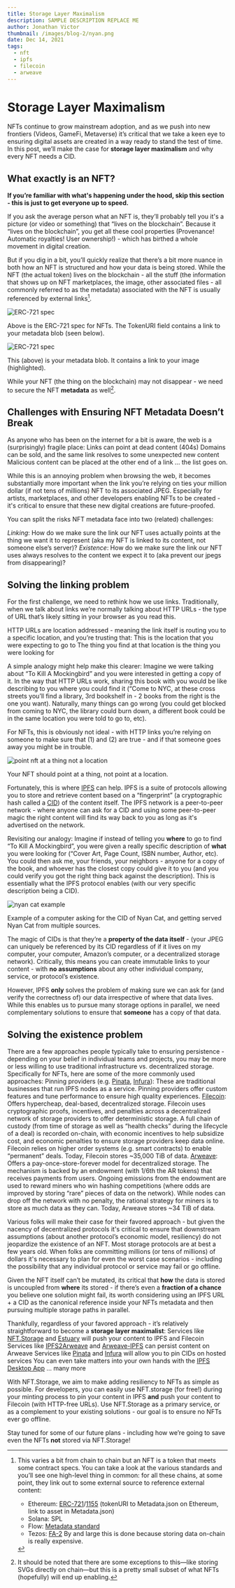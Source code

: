 ```yaml
---
title: Storage Layer Maximalism
description: SAMPLE DESCRIPTION REPLACE ME
author: Jonathan Victor
thumbnail: /images/blog-2/nyan.png
date: Dec 14, 2021
tags:
  - nft
  - ipfs
  - filecoin
  - arweave
---
```


# Storage Layer Maximalism

NFTs continue to grow mainstream adoption, and as we push into new frontiers (Videos, GameFi, Metaverse) it’s critical that we take a keen eye to ensuring digital assets are created in a way ready to stand the test of time. In this post, we’ll make the case for **storage layer maximalism** and why every NFT needs a CID.

## What exactly is an NFT?


**If you’re familiar with what's happening under the hood, skip this section - this is just to get everyone up to speed.**

If you ask the average person what an NFT is, they’ll probably tell you it's a picture (or video or something) that “lives on the blockchain”. Because it “lives on the blockchain”, you get all these cool properties (Provenance! Automatic royalties! User ownership!) - which has birthed a whole movement in digital creation.

But if you dig in a bit, you’ll quickly realize that there’s a bit more nuance in both how an NFT is structured and how your data is being stored. While the NFT (the actual token) lives on the blockchain - all the stuff (the information that shows up on NFT marketplaces, the image, other associated files - all commonly referred to as the metadata) associated with the NFT is usually referenced by external links[^1]. 

![ERC-721 spec](/images/blog-2/erc-721.png)
<p style={{ textAlign: 'center', fontStyle: 'italic', marginBottom: 20 }}>
  Above is the ERC-721 spec for NFTs. The TokenURI field contains a link to your metadata blob (seen below).
</p>

![ERC-721 spec](/images/blog-2/img-link.png)
<p style={{ textAlign: 'center', fontStyle: 'italic', marginBottom: 20 }}>
This (above) is your metadata blob. It contains a link to your image (highlighted).
</p>


While your NFT (the thing on the blockchain) may not disappear - we need to secure the NFT **metadata** as well[^2]. 

## Challenges with Ensuring NFT Metadata Doesn’t Break

As anyone who has been on the internet for a bit is aware, the web is a (surprisingly) fragile place:
Links can point at dead content (404s)
Domains can be sold, and the same link resolves to some unexpected new content
Malicious content can be placed at the other end of a link
… the list goes on. 

While this is an annoying problem when browsing the web, it becomes substantially more important when the link you’re relying on ties your million dollar (if not tens of millions) NFT to its associated JPEG. Especially for artists, marketplaces, and other developers enabling NFTs to be created - it's critical to ensure that these new digital creations are future-proofed.


You can split the risks NFT metadata face into two (related) challenges: 


*Linking*: How do we make sure the link our NFT uses actually points at the thing we want it to represent (aka my NFT is linked to its content, not someone else’s server)?
*Existence*: How do we make sure the link our NFT uses always resolves to the content we expect it to (aka prevent our jpegs from disappearing)?


## Solving the linking problem

For the first challenge, we need to rethink how we use links. Traditionally, when we talk about links we’re normally talking about HTTP URLs - the type of URL that’s likely sitting in your browser as you read this. 

HTTP URLs are location addressed - meaning the link itself is routing you to a specific location, and you’re trusting that:
This is the location that you were expecting to go to
The thing you find at that location is the thing you were looking for

A simple analogy might help make this clearer:
Imagine we were talking about “To Kill A Mockingbird” and you were interested in getting a copy of it. In the way that HTTP URLs work, sharing this book with you would be like describing to you where you could find it (“Come to NYC, at these cross streets you’ll find a library, 3rd bookshelf in - 2 books from the right is the one you want). Naturally, many things can go wrong (you could get blocked from coming to NYC, the library could burn down, a different book could be in the same location you were told to go to, etc). 

For NFTs, this is obviously not ideal - with HTTP links you’re relying on someone to make sure that (1) and (2) are true - and if that someone goes away you might be in trouble.

![point nft at a thing not a location](/images/blog-2/thing-not-location.png)
<p style={{ textAlign: 'center', fontStyle: 'italic', marginBottom: 20 }}>
  Your NFT should point at a thing, not point at a location.
</p>

Fortunately, this is where [IPFS](http://ipfs.io) can help. IPFS is a suite of protocols allowing you to store and retrieve content based on a “fingerprint” (a cryptographic hash called a [CID](https://proto.school/anatomy-of-a-cid/01)) of the content itself. 
The IPFS network is a peer-to-peer network - where anyone can ask for a CID and using some peer-to-peer magic the right content will find its way back to you as long as it's advertised on the network. 

Revisiting our analogy: 
Imagine if instead of telling you **where** to go to find “To Kill A Mockingbird”, you were given a really specific description of **what** you were looking for (“Cover Art, Page Count, ISBN number, Author, etc). You could then ask me, your friends, your neighbors - anyone for a copy of the book, and whoever has the closest copy could give it to you (and you could verify you got the right thing back against the description). This is essentially what the IPFS protocol enables (with our very specific description being a CID). 


![nyan cat example](/images/blog-2/nyan.png)
<p style={{ textAlign: 'center', fontStyle: 'italic', marginBottom: 20 }}>
  Example of a computer asking for the CID of Nyan Cat, and getting served Nyan Cat from multiple sources.
</p>

The magic of CIDs is that they’re a **property of the data itself** - (your JPEG can uniquely be referenced by its CID regardless of if it lives on my computer, your computer, Amazon’s computer, or a decentralized storage network). Critically, this means you can create immutable links to your content - with **no assumptions** about any other individual company, service, or protocol’s existence.

However, IPFS **only** solves the problem of making sure we can ask for (and verify the correctness of) our data irrespective of where that data lives. While this enables us to pursue many storage options in parallel, we need complementary solutions to ensure that **someone** has a copy of that data. 

## Solving the existence problem

There are a few approaches people typically take to ensuring persistence - depending on your belief in individual teams and projects, you may be more or less willing to use traditional infrastructure vs. decentralized storage. Specifically for NFTs, here are some of the more commonly used approaches: 
Pinning providers (e.g. [Pinata](https://pinata.cloud), [Infura](http://infura.io)): These are traditional businesses that run IPFS nodes as a service. Pinning providers offer custom features and tune performance to ensure high quality experiences.
[Filecoin](http://filecoin.io): Offers hypercheap, deal-based, decentralized storage. Filecoin uses cryptographic proofs, incentives, and penalties across a decentralized network of storage providers to offer deterministic storage. A full chain of custody (from time of storage as well as “health checks” during the lifecycle of a deal) is recorded on-chain, with economic incentives to help subsidize cost, and economic penalties to ensure storage providers keep data online. Filecoin relies on higher order systems (e.g. smart contracts) to enable “permanent” deals. Today, Filecoin stores ~35,000 TiB of data.
[Arweave](http://arweave.org): Offers a pay-once-store-forever model for decentralized storage. The mechanism is backed by an endowment (with 1/6th the AR tokens) that receives payments from users. Ongoing emissions from the endowment are used to reward miners who win hashing competitions (where odds are improved by storing “rare” pieces of data on the network). While nodes can drop off the network with no penalty, the rational strategy for miners is to store as much data as they can. Today, Arweave stores ~34 TiB of data. 

Various folks will make their case for their favored approach - but given the nacency of decentralized protocols it's critical to ensure that downstream assumptions (about another protocol’s economic model, resiliency) do not jeopardize the existence of an NFT. Most storage protocols are at best a few years old. When folks are committing millions (or tens of millions) of dollars it's necessary to plan for even the worst case scenarios - including the possibility that any individual protocol or service may fail or go offline.


Given the NFT itself can’t be mutated, its critical that **how** the data is stored is uncoupled from **where** its stored  - if there’s even a **fraction of a chance** you believe one solution might fail, its worth considering using an IPFS URL + a CID as the canonical reference inside your NFTs metadata and then pursuing multiple storage paths in parallel. 

Thankfully, regardless of your favored approach - it’s relatively straightforward to become a **storage layer maximalist**: 
Services like [NFT.Storage](https://nft.storage) and [Estuary](https://estuary.tech) will push your content to IPFS and Filecoin
Services like [IPFS2Arweave](https://ipfs2arweave.com/) and [Arweave-IPFS](https://github.com/imerkle/arweave-ipfs) can persist content on Arweave
Services like [Pinata](https://pinata.cloud) and [Infura](https://infura.io) will allow you to pin CIDs on hosted services
You can even take matters into your own hands with the [IPFS Desktop App](https://docs.ipfs.io/install/ipfs-desktop/)
… many more


With NFT.Storage, we aim to make adding resiliency to NFTs as simple as possible. For developers, you can easily use NFT.storage (for free!) during your minting process to pin your content in IPFS **and** push your content to Filecoin (with HTTP-free URLs). Use NFT.Storage as a primary service, or as a complement to your existing solutions - our goal is to ensure no NFTs ever go offline. 

Stay tuned for some of our future plans - including how we’re going to save even the NFTs **not** stored via NFT.Storage!

[^1]: This varies a bit from chain to chain but an NFT is a token that meets some contract specs. You can take a look at the various standards and you’ll see one high-level thing in common: for all these chains, at some point, they link out to some external source to reference external content: 
    - Ethereum: [ERC-721](https://eips.ethereum.org/EIPS/eip-721)/[1155](https://eips.ethereum.org/EIPS/eip-1155) (tokenURI to Metadata.json on Ethereum, link to asset in Metadata.json) 
    - Solana: SPL 
    - Flow: [Metadata standard](https://github.com/onflow/flow-nft/issues/9) 
    - Tezos: [FA-2](https://assets.tqtezos.com/docs/token-contracts/fa2/2-fa2-nft-tutorial/) By and large this is done because storing data on-chain is really expensive.

[^2]: It should be noted that there are some exceptions to this—like storing SVGs directly on chain—but this is a pretty small subset of what NFTs (hopefully) will end up enabling.